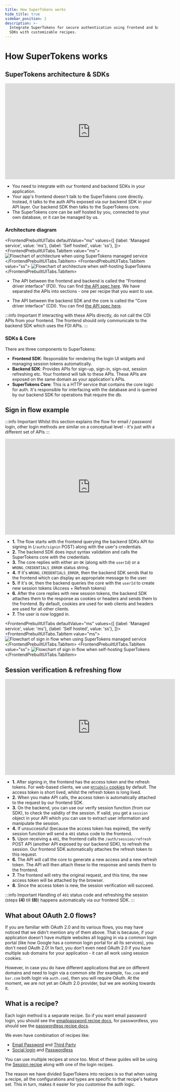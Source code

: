 ```yaml
---
title: How SuperTokens works
hide_title: true
sidebar_position: 2
description: >-
  Integrate SuperTokens for secure authentication using frontend and backend
  SDKs with customizable recipes.
---
```



# How SuperTokens works


## SuperTokens architecture & SDKs

<iframe width="560" height="315" src="https://www.youtube.com/embed/lUjAx75hF8I" title="YouTube video player" frameborder="0" allow="accelerometer; autoplay; clipboard-write; encrypted-media; gyroscope; picture-in-picture" allowfullscreen="true"></iframe>

- You need to integrate with our frontend and backend SDKs in your application.
- Your app's frontend doesn't talk to the SuperTokens core directly. Instead, it talks to the auth APIs exposed via our backend SDK in your API layer. Our backend SDK then talks to the SuperTokens core.
- The SuperTokens core can be self hosted by you, connected to your own database, or it can be managed by us.

### Architecture diagram

<FrontendPrebuiltUITabs
defaultValue="ms"
values={[
{label: 'Managed service', value: 'ms'},
{label: 'Self hosted', value: 'ss'},
]}>
<FrontendPrebuiltUITabs.TabItem value="ms">
<img src="/img/architecture/managed_service_generic.png" alt="Flowchart of architecture when using SuperTokens managed service" />
</FrontendPrebuiltUITabs.TabItem>
<FrontendPrebuiltUITabs.TabItem value="ss">
<img src="/img/architecture/self_hosted_generic.png" alt="Flowchart of architecture when self-hosting SuperTokens" />
</FrontendPrebuiltUITabs.TabItem>
</FrontendPrebuiltUITabs>

- The API between the frontend and backend is called the "Frontend driver interface" (FDI). You can find [the API spec here](https://supertokens.com/docs/fdi). We have separated the APIs into sections - one per recipe that you want to use.

- The API between the backend SDK and the core is called the "Core driver interface" (CDI). You can find [the API spec here](https://supertokens.com/docs/cdi).

:::info Important
If interacting with these APIs directly, do not call the CDI APIs from your frontend. The frontend should only communicate to the backend SDK which uses the FDI APIs.
:::

### SDKs & Core
There are three components to SuperTokens:
- **Frontend SDK**: Responsible for rendering the login UI widgets and managing session tokens automatically.
- **Backend SDK**: Provides APIs for sign-up, sign-in, sign-out, session refreshing etc. Your frontend will talk to these APIs. These APIs are exposed on the same domain as your application's APIs.
- **SuperTokens Core**: This is a HTTP service that contains the core logic for auth. It's responsible for interfacing with the database and is queried by our backend SDK for operations that require the db.

## Sign in flow example


:::info Important
Whilst this section explains the flow for email / password login, other login methods are similar on a conceptual level - it's just with a different set of APIs
:::


<iframe width="560" height="315" src="https://www.youtube.com/embed/dCM8s25eaQA" title="YouTube video player" frameborder="0" allow="accelerometer; autoplay; clipboard-write; encrypted-media; gyroscope; picture-in-picture" allowfullscreen></iframe>

- **1.** The flow starts with the frontend querying the backend SDKs API for signing in (`/auth/signin` POST) along with the user's credentials.
- **2.** The backend SDK does input syntax validation and calls the SuperTokens core with the credentials.
- **3.** The core replies with either an `OK` (along with the `userId`) or a `WRONG_CREDENTIALS_ERROR` status string.
- **4.** If it's `WRONG_CREDENTIALS_ERROR`, then the backend SDK sends that to the frontend which can display an appropriate message to the user.
- **5.** If it's `OK`, then the backend queries the core with the `userId` to create new session tokens (Access + Refresh tokens)
- **6.** After the core replies with new session tokens, the backend SDK attaches them to the response as cookies or headers and sends them to the frontend. By default, cookies are used for web clients and headers are used for all other clients.
- **7.** The user is now logged in.

<FrontendPrebuiltUITabs
defaultValue="ms"
values={[
{label: 'Managed service', value: 'ms'},
{label: 'Self hosted', value: 'ss'},
]}>
<FrontendPrebuiltUITabs.TabItem value="ms">
<img src="/img/architecture/managed_service.png" alt="Flowchart of sign in flow when using SuperTokens managed service" />
</FrontendPrebuiltUITabs.TabItem>
<FrontendPrebuiltUITabs.TabItem value="ss">
<img src="/img/architecture/self_hosted.png" alt="Flowchart of sign in flow when self-hosting SuperTokens" />
</FrontendPrebuiltUITabs.TabItem>
</FrontendPrebuiltUITabs>

## Session verification & refreshing flow

<iframe width="560" height="315" src="https://www.youtube.com/embed/Ld3CYsXb6Fk" title="YouTube video player" frameborder="0" allow="accelerometer; autoplay; clipboard-write; encrypted-media; gyroscope; picture-in-picture" allowfullscreen></iframe>

- **1.** After signing in, the frontend has the access token and the refresh tokens. For web-based clients, we use [`HttpOnly` cookies](https://owasp.org/www-community/HttpOnly) by default. The access token is short lived, whilst the refresh token is long lived. 
- **2.** When you make API calls, the access token is automatically attached to the request by our frontend SDK.
- **3.** On the backend, you can use our verify session function (from our SDK), to check the validity of the session. If valid, you get a `session` object in your API which you can use to extract user information and manipulate the session.
- **4.** If unsuccessful (because the access token has expired), the verify session function will send a `401` status code to the frontend.
- **5.** Upon receiving a `401`, the frontend calls the `/auth/session/refresh` POST API (another API exposed by our backend SDK), to refresh the session. Our frontend SDK automatically attaches the refresh token to this request.
- **6.** The API will call the core to generate a new access and a new refresh token. The API will then attach these to the response and sends them to the frontend.
- **7.** The frontend will retry the original request, and this time, the new access token will be attached by the browser.
- **8.** Since the access token is new, the session verification will succeed.

:::info Important
Handling of `401` status code and refreshing the session (steps **(4)** till **(8)**) happens automatically via our frontend SDK.
:::

## What about OAuth 2.0 flows?
If you are familiar with OAuth 2.0 and its various flows, you may have noticed that we didn't mention any of them above. That is because, if your application doesn't have multiple websites all logging in via a common login portal (like how Google has a common login portal for all its services), you don't need OAuth 2.0! In fact, you don't even need OAuth 2.0 if you have multiple sub domains for your application - it can all work using session cookies.

However, in case you do have different applications that are on different domains and need to login via a common site (for example, `foo.com` and `bar.com` both login via `auth.com`), then you will require OAuth. At the moment, we are not yet an OAuth 2.0 provider, but we are working towards it.

## What is a recipe?

Each login method is a separate recipe. So if you want email password login, you should see the [emailpassword recipe docs](/docs/authentication/email-password/introduction), for passwordless, you should see the [passwordless recipe docs](/docs/authentication/passwordless/introduction).

We even have combination of recipes like:
- [Email Password](/docs/authentication/email-password/introduction) and [Third Party](/docs/authentication/social/introduction)
- [Social login](/docs/authentication/social/introduction) and [Passwordless](/docs/authentication/passwordless/introduction)

You can use multiple recipes at once too. Most of these guides will be using the [Session recipe](/docs/post-authentication/session-management/introduction) along with one of the login recipes. 

The reason we have divided SuperTokens into recipes is so that when using a recipe, all the configurations and types are specific to that recipe's feature set. This in turn, makes it easier for you customise the auth logic.
